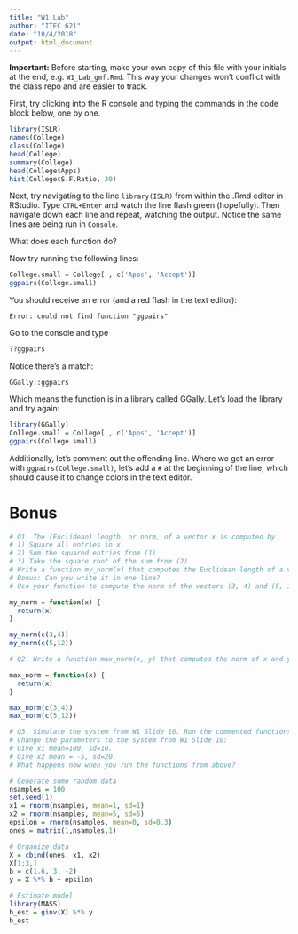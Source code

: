 ```yaml
---
title: "W1 Lab"
author: "ITEC 621"
date: "10/4/2018"
output: html_document
---
```


**Important:** Before starting, make your own copy of this file with your initials at the end, e.g. `W1_Lab_gmf.Rmd`. This way your changes won't conflict with the class repo and are easier to track.

First, try clicking into the R console and typing the commands in the code block below, one by one.

```r
library(ISLR)
names(College)
class(College)
head(College)
summary(College)
head(College$Apps)
hist(College$S.F.Ratio, 30)
```

Next, try navigating to the line `library(ISLR)` from within the .Rmd editor in RStudio. Type `CTRL+Enter` and watch the line flash green (hopefully). Then navigate down each line and repeat, watching the output. Notice the same lines are being run in `Console`.

What does each function do?

Now try running the following lines:

```r
College.small = College[ , c('Apps', 'Accept')]
ggpairs(College.small)
```

You should receive an error (and a red flash in the text editor):

```
Error: could not find function "ggpairs"
```

Go to the console and type 
```r
??ggpairs
```

Notice there's a match: 

```
GGally::ggpairs
```

Which means the function is in a library called GGally. Let's load the library and try again:

```r
library(GGally)
College.small = College[ , c('Apps', 'Accept')]
ggpairs(College.small)
```

Additionally, let's comment out the offending line. Where we got an error with `ggpairs(College.small)`, let's add a `#` at the beginning of the line, which should cause it to change colors in the text editor.

# Bonus
```r

# Q1. The (Euclidean) length, or norm, of a vector x is computed by
# 1) Square all entries in x
# 2) Sum the squared entries from (1)
# 3) Take the square root of the sum from (2)
# Write a function my_norm(x) that computes the Euclidean length of a vector x. 
# Bonus: Can you write it in one line?
# Use your function to compute the norm of the vectors (3, 4) and (5, 12)

my_norm = function(x) {
  return(x)
}

my_norm(c(3,4))
my_norm(c(5,12))
```


```r
# Q2. Write a function max_norm(x, y) that computes the norm of x and y, and returns only the greater value. (Hint: See max() )

max_norm = function(x) {
  return(x)
}

max_norm(c(3,4))
max_norm(c(5,12))
```

```r
# Q3. Simulate the system from W1 Slide 10. Run the commented functions and describe the outputs.
# Change the parameters to the system from W1 Slide 10:
# Give x1 mean=100, sd=10.
# Give x2 mean = -5, sd=20. 
# What happens now when you run the functions from above?

# Generate some random data
nsamples = 100
set.seed(1)
x1 = rnorm(nsamples, mean=1, sd=1)
x2 = rnorm(nsamples, mean=5, sd=5)
epsilon = rnorm(nsamples, mean=0, sd=0.3)
ones = matrix(1,nsamples,1)

# Organize data
X = cbind(ones, x1, x2)
X[1:3,]
b = c(1.6, 3, -2)
y = X %*% b + epsilon

# Estimate model
library(MASS)
b_est = ginv(X) %*% y
b_est

```